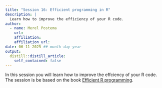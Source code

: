 ```yaml
---
title: "Session 16: Efficient programming in R"
description: |
  Learn how to improve the efficiency of your R code.
author:
  - name: Merel Postema 
    url:
    affiliation: 
    affiliation_url: 
date: 06-11-2025 ## month-day-year
output:
  distill::distill_article:
    self_contained: false
---
```


In this session you will learn how to improve the effciency of your R code.
The session is be based on the book [Efficient R programming](https://csgillespie.github.io/efficientR/).



